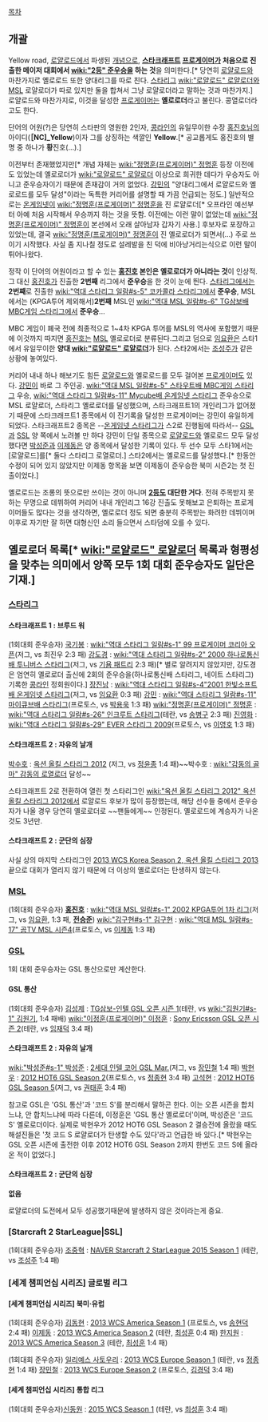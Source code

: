 [[목차]]
== 개괄 ==
Yellow road, [[로얄로드]]에서 파생된 [[개념]]으로, '''[[스타크래프트]] [[프로게이머]]가 처음으로 진출한 메이저 대회에서 [[wiki:"2등" 준우승]]을 하는 것'''을 의미한다.[* 당연히 [[로얄로드]]와 마찬가지로 옐로로드 또한 양대리그를 따로 친다. [[스타리그]] [[wiki:"로얄로드" 로얄로더]]와 [[MSL]] 로얄로더가 따로 있지만 둘을 합쳐서 그냥 로얄로더라고 말하는 것과 마찬가지.] 로얄로드와 마찬가지로, 이것을 달성한 [[프로게이머]]는 '''옐로로더'''라고 불린다. 콩열로더라고도 한다.

단어의 어원(?)은 당연히 스타판의 영원한 2인자, [[콩라인]]의 유일무이한 수장 [[홍진호]]님의 아이디('''［NC]_Yellow''')이자 그를 상징하는 색깔인 '''Yellow'''.[* 공교롭게도 홍진호의 별명 중 하나가 '''황'''진호(…).]

이전부터 존재했었지만[* 개념 자체는 [[wiki:"정명훈(프로게이머)" 정명훈]] 등장 이전에도 있었는데 옐로로더가 [[wiki:"로얄로드" 로얄로더]] 이상으로 희귀한 데다가 우승자도 아니고 준우승자이기 때문에 존재감이 거의 없었다. [[강민]]의 "양대리그에서 로얄로드와 옐로로드를 모두 달성"이라는 독특한 커리어를 설명할 때 가끔 언급되는 정도.] 일반적으로는 [[온게임넷]]이 [[wiki:"정명훈(프로게이머)" 정명훈]]을 진 로얄로더[* 오프라인 예선부터 아예 처음 시작해서 우승까지 하는 것을 뜻함. 이전에는 이런 말이 없었는데 [[wiki:"정명훈(프로게이머)" 정명훈]]이 본선에서 오래 살아남자 갑자기 사용.] 후보자로 포장하고 있었는데, 결국 [[wiki:"정명훈(프로게이머)" 정명훈]]이 진 옐로로더가 되면서(…) 주로 쓰이기 시작했다. 사실 좀 지나칠 정도로 설레발을 친 덕에 비아냥거리는식으로 이런 말이 튀어나왔다.

정작 이 단어의 어원이라고 할 수 있는 '''[[홍진호]] 본인은 옐로로더가 아니라는 것'''이 인상적. 그 대신 [[홍진호]]가 진출한 '''2번째''' 리그에서 '''준우승'''을 한 것이 눈에 띈다. [[스타리그]]에서는 '''2번째'''로 진출한 [[wiki:"역대 스타리그 일람#s-5" 코카콜라 스타리그]]에서 '''준우승''', MSL에서는 (KPGA투어 제외해서)'''2번째''' MSL인 [[wiki:"역대 MSL 일람#s-6" TG삼보배 MBC게임 스타리그]]에서 '''준우승'''...

MBC 게임이 폐국 전에 최종적으로 1~4차 KPGA 투어를 MSL의 역사에 포함했기 때문에 이것까지 따지면 [[홍진호]]는 [[MSL]] 옐로로더로 분류된다.그리고 덤으로 [[임요환]]은 스타1에서 유일무이한 '''양대 [[wiki:"로얄로드" 로얄로더]]'''가 된다. 스타2에서는 [[조성주]]가 같은 상황에 놓여있다.

커리어 내내 하나 해보기도 힘든 [[로얄로드]]와 옐로로드를 모두 걸어본 [[프로게이머]]도 있다. [[강민]]이 바로 그 주인공. [[wiki:"역대 MSL 일람#s-5" 스타우트배 MBC게임 스타리그]] 우승, [[wiki:"역대 스타리그 일람#s-11" Mycube배 온게임넷 스타리그]] 준우승으로 MSL 로얄로더, 스타리그 옐로로더를 달성했으며, 스타크래프트1의 개인리그가 없어졌기 때문에 스타크래프트1 종목에서 이 진기록을 달성한 프로게이머는 강민이 유일하게 되었다. 스타크래프트2 종목은 --[[온게임넷 스타리그]]가 스2로 진행됨에 따라서-- [[GSL]]과 [[SSL]] 양 쪽에서 노려볼 만 하다
강민이 단일 종목으로 [[로얄로드]]와 옐로로드 모두 달성했다면 [[박성준]]과 [[이제동]]은 양 종목에서 달성한 기록이 있다. 두 선수 모두 스타1에서는 [로얄로드]를[* 둘다 스타리그 로열로더.] 스타2에서는 옐로로드를 달성했다.[* 한동안 수정이 되어 있지 않았지만 이제동 항목을 보면 이제동이 준우승한 북미 시즌2는 첫 진출이었다.]

옐로로드는 조롱의 뜻으로만 쓰이는 것이 아니며 '''[[2등]]도 대단한 거다'''. 전혀 주목받지 못하는 무명으로 데뷔하여 커리어 내내 개인리그 16강 진출도 못해보고 은퇴하는 프로게이머들도 많다는 것을 생각하면, 옐로로더 정도 되면 충분히 주목받는 화려한 데뷔이며 이후로 자기만 잘 하면 대형신인 소리 들으면서 스타덤에 오를 수 있다.

== 옐로로더 목록[* [[wiki:"로얄로드" 로얄로더]] 목록과 형평성을 맞추는 의미에서 양쪽 모두 1회 대회 준우승자도 일단은 기재.] ==
=== [[스타리그]] ===
==== 스타크래프트 1 : 브루드 워 ====
(1회대회 준우승자) [[국기봉]] : [[wiki:"역대 스타리그 일람#s-1" 99 프로게이머 코리아 오픈]](저그, vs 최진우 2:3 패)
[[강도경]] : [[wiki:"역대 스타리그 일람#s-2" 2000 하나로통신배 투니버스 스타리그]](저그, vs [[기욤 패트리]] 2:3 패)[* 별로 알려지지 않았지만, 강도경은 엄연히 옐로로더 출신에 2회의 준우승을(하나로통신배 스타리그, 네이트 스타리그) 기록한 [[콩라인]] 정회원이다.]
[[장진남]] : [[wiki:"역대 스타리그 일람#s-4"2001 한빛소프트배 온게임넷 스타리그]](저그, vs [[임요환]] 0:3 패)
[[강민]] : [[wiki:"역대 스타리그 일람#s-11" 마이큐브배 스타리그]](프로토스, vs [[박용욱]] 1:3 패)
[[wiki:"정명훈(프로게이머)" 정명훈]] : [[wiki:"역대 스타리그 일람#s-26" 인크루트 스타리그]](테란, vs [[송병구]] 2:3 패)
[[진영화]] : [[wiki:"역대 스타리그 일람#s-29"  EVER 스타리그 2009]](프로토스, vs [[이영호]] 1:3 패)

==== 스타크래프트 2 : 자유의 날개 ====
[[박수호]] : [[옥션 올킬 스타리그 2012]] (저그, vs [[정윤종]] 1:4 패)~~박수호 : [[wiki:"감동의 골마" 감동의 로열로더]] 달성~~

스타크래프트 2로 전환하여 열린 첫 스타리그인 [[wiki:"옥션 올킬 스타리그 2012" 옥션 올킬 스타리그 2012]]에서 로얄로드 후보가 많이 등장했는데, 해당 선수들 중에서 준우승자가 나올 경우 당연히 옐로로더로 ~~팬들에게~~ 인정된다. 옐로로드에 계승자가 나온 것도 3년만.

==== 스타크래프트 2 : 군단의 심장 ====

사실 상의 마지막 스타리그인 [[2013 WCS Korea Season 2, 옥션 올킬 스타리그 2013]] 끝으로 대회가 열리지 않기 때문에 더 이상의 옐로로더는 탄생하지 않는다.

=== [[MSL]] ===
(1회대회 준우승자) '''[[홍진호]]''' : [[wiki:"역대 MSL 일람#s-1" 2002 KPGA투어 1차 리그]](저그, vs [[임요환]], 1:3 패, '''[[전승준]]''')
[[wiki:"김구현#s-1" 김구현]] : [[wiki:"역대 MSL 일람#s-17" 곰TV MSL 시즌4]](프로토스, vs [[이제동]] 1:3 패)

=== [[GSL]] ===
1회 대회 준우승자는 GSL 통산으로만 계산한다.

==== GSL 통산 ====
(1회대회 준우승자) [[김성제]] : [[TG삼보-인텔 GSL 오픈 시즌 1]](테란, vs [[wiki:"김원기#s-1" 김원기]], 1:4 패배)
[[wiki:"이정훈(프로게이머)" 이정훈]] : [[Sony Ericsson GSL 오픈 시즌 2]](테란, vs [[임재덕]] 3:4 패)

==== 스타크래프트 2 : 자유의 날개 ====
[[wiki:"박성준#s-1" 박성준]] : [[2세대 인텔 코어 GSL Mar.]](저그, vs [[장민철]] 1:4 패)
[[박현우]] : [[2012 HOT6 GSL Season 2]](프로토스, vs [[정종현]] 3:4 패)
[[고석현]] : [[2012 HOT6 GSL Season 5]](저그, vs [[권태훈]] 3:4 패)

참고로 GSL은 'GSL 통산'과 '코드 S'를 분리해서 말하곤 한다. 이는 오픈 시즌을 합치느냐, 안 합치느냐에 따라 다른데, 이정훈은 'GSL 통산 옐로로더'이며, 박성준은 '코드 S' 옐로로더이다. 실제로 박현우가 2012 HOT6 GSL Season 2 결승전에 올랐을 때도 해설진들은 '첫 코드 S 로얄로더가 탄생할 수도 있다'라고 언급한 바 있다.[* 박현우는 GSL 오픈 시즌에 출전한 이후 2012 HOT6 GSL Season 2까지 한번도 코드 S에 올라온 적이 없었다.]

==== 스타크래프트 2 : 군단의 심장 ====

'''없음'''

로얄로더의 도전에서 모두 성공했기때문에 발생하지 않은 것이라는게 중요.
=== [Starcraft 2 StarLeague|SSL] ===
(1회대회 준우승자) [[조중혁]] : [[NAVER Starcraft 2 StarLeague 2015 Season 1]] (테란, vs [[조성주]] 1:4 패)

=== [세계 챔피언십 시리즈] 글로벌 리그 ===
==== [세계 챔피언십 시리즈] 북미·유럽 ====
(1회대회 준우승자) [[김동현(스타크래프트 2)|김동현]] : [[2013 WCS America Season 1]] (프로토스, vs [[송현덕]] 2:4 패)
[[이제동]] : [[2013 WCS America Season 2]] (테란, [[최성훈(프로게이머)|최성훈]] 0:4 패)
[[한지원]] : [[2013 WCS America Season 3]] (테란, [[최성훈(프로게이머)|최성훈]] 1:4 패)

(1회대회 준우승자) [[일리예스 사토우리]] : [[2013 WCS Europe Season 1]] (테란, vs [[정종현]] 1:4 패)
[[장민철]] : [[2013 WCS Europe Season 2]] (프로토스, [[김경덕]] 3:4 패)
==== [세계 챔피언십 시리즈] 통합 리그 ====
(1회대회 준우승자)[[신동원]] : [[2015 WCS Season 1]] (테란, vs [[최성훈(프로게이머)|최성훈]] 3:4 패)
